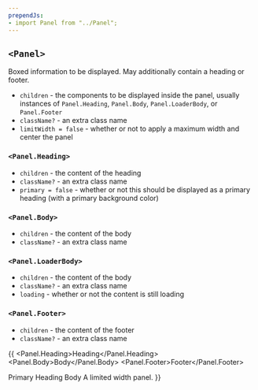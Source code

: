```yaml
---
prependJs:
- import Panel from "../Panel";
---
```


## `<Panel>`

Boxed information to be displayed. May additionally contain a heading or footer.

* `children` - the components to be displayed inside the panel, usually instances of `Panel.Heading`, `Panel.Body`, `Panel.LoaderBody`, or `Panel.Footer`
* `className?` - an extra class name
* `limitWidth = false` - whether or not to apply a maximum width and center the panel

### `<Panel.Heading>`

* `children` - the content of the heading
* `className?` - an extra class name
* `primary = false` - whether or not this should be displayed as a primary heading (with a primary background color)

### `<Panel.Body>`

* `children` - the content of the body
* `className?` - an extra class name

### `<Panel.LoaderBody>`

* `children` - the content of the body
* `className?` - an extra class name
* `loading` - whether or not the content is still loading

### `<Panel.Footer>`

* `children` - the content of the footer
* `className?` - an extra class name

{{
  <Panel>
    <Panel.Heading>Heading</Panel.Heading>
    <Panel.Body>Body</Panel.Body>
    <Panel.Footer>Footer</Panel.Footer>
  </Panel>

  <Panel>
    <Panel.Heading primary>Primary Heading</Panel.Heading>
    <Panel.Body>Body</Panel.Body>
  </Panel>

  <Panel limitWidth>
    <Panel.Body>A limited width panel.</Panel.Body>
  </Panel>
}}
